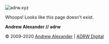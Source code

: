 ![adrw.xyz](/img/logos/h.png)

Whoops! Looks like this page doesn't exist.

**Andrew Alexander // adrw**

&copy; 2009-2020 [Andrew Alexander][adrw] | [ADRW Digital][adrw]

[cash]: https://cash.app/
[gh]: https://github.com/adrw
[gch]: https://github.com/cashapp
[exp]: /experience
[cm]: /contact
[adrw]: https://adrw.xyz
[insta]: https://www.instagram.com/_andrew.fm/
